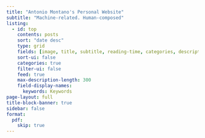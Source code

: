 ```yaml
---
title: "Antonio Montano's Personal Website"
subtitle: "Machine-related. Human-composed"
listing:
  - id: top
    contents: posts
    sort: "date desc"
    type: grid
    fields: [image, title, subtitle, reading-time, categories, description, author, date, date-modified, keywords]
    sort-ui: false
    categories: true
    filter-ui: false
    feed: true
    max-description-length: 300
    field-display-names:
      keywords: Keywords
page-layout: full
title-block-banner: true
sidebar: false 
format:
  pdf:
    skip: true
---
```


<h2><span id="app"></span></h2>

<script>
  var app = document.getElementById('app');

  var typewriter = new Typewriter(app, {
    loop: false,
    delay: 75,
    cursor: '|',
  });

  typewriter
    .typeString('Welcome! ')
    .pauseFor(1000)
    .changeDeleteSpeed(5)
    .typeString('Here, you\'ll find a variety of short (and not so short) <span style="color: #FF00FF;">articles</span> on <span style="color: #27ae60;">topics</span> I thought might interest others. You can explore different categories using the menu on the side.')
    .pauseFor(1000)
    .deleteChars(172)
    .typeString('Check also the <span style="color: #FF00FF;">services</span> I offer as a <span style="color: #27ae60;">consultant</span> for all types of businesses, including startups, SMBs, and large enterprises. You can find the detailed list of services on the <em>Services</em> page accessible from the menu at the top.')
    .pauseFor(1000)
    .deleteChars(235)
    .typeString('Enjoy!')
    .start();
</script>

::: {#top}
:::

<div class="sharethis-inline-follow-buttons"></div>

